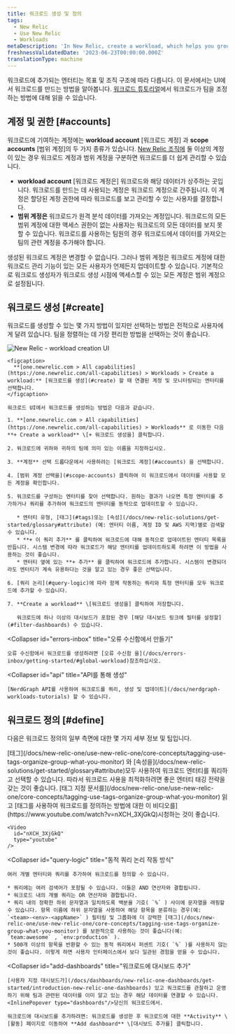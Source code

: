 ```yaml
---
title: 워크로드 생성 및 정의
tags:
  - New Relic
  - Use New Relic
  - Workloads
metaDescription: 'In New Relic, create a workload, which helps you group together monitored entities that are related.'
freshnessValidatedDate: '2023-06-23T00:00:00.000Z'
translationType: machine
---
```


워크로드에 추가되는 엔터티는 목표 및 조직 구조에 따라 다릅니다. 이 문서에서는 UI에서 워크로드를 만드는 방법을 알아봅니다. [워크로드 튜토리얼](/docs/tutorial-peak-demand/organize-data-workloads)에서 워크로드가 팀을 조정하는 방법에 대해 읽을 수 있습니다.

## 계정 및 권한 [#accounts]

워크로드에 기여하는 계정에는 **workload account** \[워크로드 계정] 과 **scope accounts** \[범위 계정]의 두 가지 종류가 있습니다. [New Relic 조직에](/docs/accounts/accounts-billing/account-structure/new-relic-account-structure) 둘 이상의 계정이 있는 경우 워크로드 계정과 범위 계정을 구분하면 워크로드를 더 쉽게 관리할 수 있습니다.

* **workload account** \[워크로드 계정은] 워크로드와 해당 데이터가 상주하는 곳입니다. 워크로드를 만드는 데 사용되는 계정은 워크로드 계정으로 간주됩니다. 이 계정은 할당된 계정 권한에 따라 워크로드를 보고 관리할 수 있는 사용자를 결정합니다.
* **범위 계정은** 워크로드가 원격 분석 데이터를 가져오는 계정입니다. 워크로드의 모든 범위 계정에 대한 액세스 권한이 없는 사용자는 워크로드의 모든 데이터를 보지 못할 수 있습니다. 워크로드를 사용하는 팀원의 경우 워크로드에서 데이터를 가져오는 팀의 관련 계정을 추가해야 합니다.

생성된 워크로드 계정은 변경할 수 없습니다. 그러나 범위 계정은 워크로드 계정에 대한 워크로드 관리 기능이 있는 모든 사용자가 언제든지 업데이트할 수 있습니다. 기본적으로 워크로드 생성자가 워크로드 생성 시점에 액세스할 수 있는 모든 계정은 범위 계정으로 설정됩니다.

## 워크로드 생성 [#create]

워크로드를 생성할 수 있는 몇 가지 방법이 있지만 선택하는 방법은 전적으로 사용자에게 달려 있습니다. 팀을 정렬하는 데 가장 편리한 방법을 선택하는 것이 좋습니다.

<CollapserGroup>
  <Collapser
    id="UI"
    title="UI에서 워크로드 생성"
  >
    <img
      title="new-relic-create-workload.png"
      alt="New Relic - workload creation UI"
      src="/images/workloads_screenshot-full_create-workload.webp"
    />

    <figcaption>
      **[one.newrelic.com > All capabilities](https://one.newrelic.com/all-capabilities) > Workloads > Create a workload:** [워크로드를 생성](#create) 할 때 연결된 계정 및 모니터링되는 엔터티를 선택합니다.
    </figcaption>

    워크로드 UI에서 워크로드를 생성하는 방법은 다음과 같습니다.

    1. **[one.newrelic.com > All capabilities](https://one.newrelic.com/all-capabilities) > Workloads** 로 이동한 다음 **+ Create a workload** \[+ 워크로드 생성을] 클릭합니다.

    2. 워크로드에 귀하와 귀하의 팀에 의미 있는 이름을 지정하십시오.

    3. **계정** 선택 드롭다운에서 사용하려는 [워크로드 계정](#accounts) 을 선택합니다.

    4. [범위 계정 선택을](#scope-accounts) 클릭하여 이 워크로드에서 데이터를 사용할 모든 계정을 확인합니다.

    5. 워크로드를 구성하는 엔터티를 찾아 선택합니다. 원하는 결과가 나오면 특정 엔터티를 추가하거나 쿼리를 추가하여 워크로드의 엔터티를 동적으로 업데이트할 수 있습니다.

       * 엔터티 유형, [태그](#tags)또는 [속성](/docs/new-relic-solutions/get-started/glossary#attribute) (예: 엔터티 이름, 계정 ID 및 AWS 지역)별로 검색할 수 있습니다.
       * **+ 이 쿼리 추가** 를 클릭하여 워크로드에 대해 동적으로 업데이트된 엔터티 목록을 만듭니다. 시스템 변경에 따라 워크로드가 해당 엔터티를 업데이트하도록 하려면 이 방법을 사용하는 것이 좋습니다.
       * 엔터티 옆에 있는 **+ 추가** 를 클릭하여 워크로드에 추가합니다. 시스템이 변경되더라도 엔터티가 계속 유용하다는 것을 알고 있는 경우 좋은 선택입니다.

    6. [쿼리 논리](#query-logic)에 따라 함께 작동하는 쿼리와 특정 엔터티를 모두 워크로드에 추가할 수 있습니다.

    7. **Create a workload** \[워크로드 생성을] 클릭하여 저장합니다.

       워크로드에 하나 이상의 대시보드가 포함된 경우 [해당 대시보드 링크에 필터를 설정할](#filter-dashboards) 수 있습니다.
  </Collapser>

  <Collapser
    id="errors-inbox"
    title="오류 수신함에서 만들기"
  >
    오류 수신함에서 워크로드를 생성하려면 [오류 수신함 을](/docs/errors-inbox/getting-started/#global-workload)참조하십시오.
  </Collapser>

  <Collapser
    id="api"
    title="API를 통해 생성"
  >
    [NerdGraph API를 사용하여 워크로드를 쿼리, 생성 및 업데이트](/docs/nerdgraph-workloads-tutorials) 할 수 있습니다.
  </Collapser>
</CollapserGroup>

## 워크로드 정의 [#define]

다음은 워크로드 정의의 일부 측면에 대한 몇 가지 세부 정보 및 팁입니다.

<CollapserGroup>
  <Collapser
    id="tags"
    title="태그를 사용하여 워크로드 콘텐츠 정의"
  >
    [태그](/docs/new-relic-one/use-new-relic-one/core-concepts/tagging-use-tags-organize-group-what-you-monitor) 와 [속성을](/docs/new-relic-solutions/get-started/glossary#attribute)모두 사용하여 워크로드 엔터티를 쿼리하고 선택할 수 있습니다. 따라서 워크로드 사용을 최적화하려면 좋은 엔터티 태깅 전략을 갖는 것이 좋습니다. [태그 지정 문서를](/docs/new-relic-one/use-new-relic-one/core-concepts/tagging-use-tags-organize-group-what-you-monitor) 읽고 [태그를 사용하여 워크로드를 정의하는 방법에 대한 이 비디오를](https://www.youtube.com/watch?v=nXCH_3XjGkQ)시청하는 것이 좋습니다.

    <Video
      id="nXCH_3XjGkQ"
      type="youtube"
    />
  </Collapser>

  <Collapser
    id="query-logic"
    title="동적 쿼리 논리 작동 방식"
  >
    여러 개별 엔터티와 쿼리를 추가하여 워크로드를 정의할 수 있습니다.

    * 쿼리에는 여러 검색어가 포함될 수 있습니다. 이들은 AND 연산자와 결합됩니다.
    * 워크로드 내의 개별 쿼리는 OR 연산자와 결합됩니다.
    * 쿼리 내의 정확한 하위 문자열과 일치하도록 백분율 기호( `%` ) 사이에 문자열을 래핑할 수 있습니다. 항목 이름에 하위 문자열을 사용하여 해당 항목을 분류하는 경우(예: `<team>-<env>-<appName>` ) 필터링 및 그룹화에 더 강력한 [태그](/docs/new-relic-one/use-new-relic-one/core-concepts/tagging-use-tags-organize-group-what-you-monitor) 를 보완적으로 사용하는 것이 좋습니다(예: `team:awesome` , `env:production` ).
    * 500개 이상의 항목을 반환할 수 있는 동적 쿼리에서 퍼센트 기호( `%` )를 사용하지 않는 것이 좋습니다. 이렇게 하면 사용자 인터페이스에서 보다 일관된 경험을 얻을 수 있습니다.
  </Collapser>

  <Collapser
    id="add-dashboards"
    title="워크로드에 대시보드 추가"
  >
    [사용자 지정 대시보드가](/docs/dashboards/new-relic-one-dashboards/get-started/introduction-new-relic-one-dashboards) 있고 워크로드를 관찰하고 운영하기 위해 팀과 관련된 데이터를 이미 알고 있는 경우 해당 데이터를 연결할 수 있습니다. <InlinePopover type="dashboards"/>당신의 워크로드에서.

    워크로드에 대시보드를 추가하려면: 워크로드를 생성한 후 워크로드에 대한 **Activity** \[활동] 페이지로 이동하여 **Add dashboard** \[대시보드 추가를] 클릭합니다.
  </Collapser>
</CollapserGroup>
